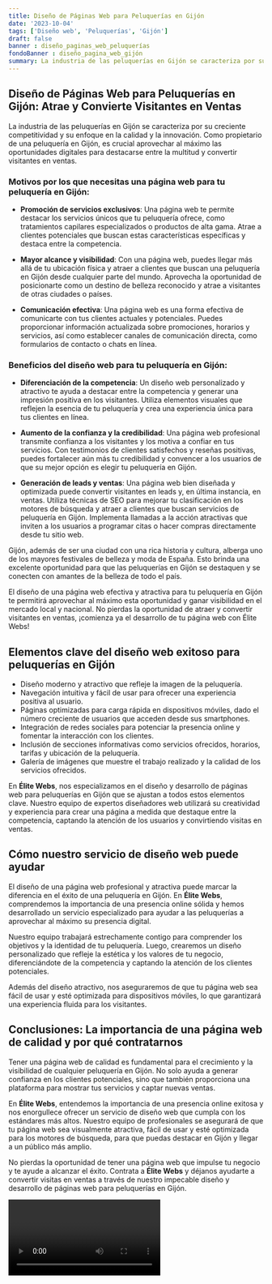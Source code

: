 ```yaml
---
title: Diseño de Páginas Web para Peluquerías en Gijón
date: '2023-10-04'
tags: ['Diseño web', 'Peluquerías', 'Gijón']
draft: false
banner : diseño_paginas_web_peluquerías
fondoBanner : diseño_pagina_web_gijón
summary: La industria de las peluquerías en Gijón se caracteriza por su creciente competitividad y su enfoque en la calidad y la innovación. Como propietario de una peluquería en Gijón, es crucial aprovechar al máximo las oportunidades digitales para destacarse entre la multitud y convertir visitantes en ventas.
---
```


## Diseño de Páginas Web para Peluquerías en Gijón: Atrae y Convierte Visitantes en Ventas

La industria de las peluquerías en Gijón se caracteriza por su creciente competitividad y su enfoque en la calidad y la innovación. Como propietario de una peluquería en Gijón, es crucial aprovechar al máximo las oportunidades digitales para destacarse entre la multitud y convertir visitantes en ventas.

### Motivos por los que necesitas una página web para tu peluquería en Gijón:

- **Promoción de servicios exclusivos**: Una página web te permite destacar los servicios únicos que tu peluquería ofrece, como tratamientos capilares especializados o productos de alta gama. Atrae a clientes potenciales que buscan estas características específicas y destaca entre la competencia.

- **Mayor alcance y visibilidad**: Con una página web, puedes llegar más allá de tu ubicación física y atraer a clientes que buscan una peluquería en Gijón desde cualquier parte del mundo. Aprovecha la oportunidad de posicionarte como un destino de belleza reconocido y atrae a visitantes de otras ciudades o países.

- **Comunicación efectiva**: Una página web es una forma efectiva de comunicarte con tus clientes actuales y potenciales. Puedes proporcionar información actualizada sobre promociones, horarios y servicios, así como establecer canales de comunicación directa, como formularios de contacto o chats en línea.

### Beneficios del diseño web para tu peluquería en Gijón:

- **Diferenciación de la competencia**: Un diseño web personalizado y atractivo te ayuda a destacar entre la competencia y generar una impresión positiva en los visitantes. Utiliza elementos visuales que reflejen la esencia de tu peluquería y crea una experiencia única para tus clientes en línea.

- **Aumento de la confianza y la credibilidad**: Una página web profesional transmite confianza a los visitantes y los motiva a confiar en tus servicios. Con testimonios de clientes satisfechos y reseñas positivas, puedes fortalecer aún más tu credibilidad y convencer a los usuarios de que su mejor opción es elegir tu peluquería en Gijón.

- **Generación de leads y ventas**: Una página web bien diseñada y optimizada puede convertir visitantes en leads y, en última instancia, en ventas. Utiliza técnicas de SEO para mejorar tu clasificación en los motores de búsqueda y atraer a clientes que buscan servicios de peluquería en Gijón. Implementa llamadas a la acción atractivas que inviten a los usuarios a programar citas o hacer compras directamente desde tu sitio web.

Gijón, además de ser una ciudad con una rica historia y cultura, alberga uno de los mayores festivales de belleza y moda de España. Esto brinda una excelente oportunidad para que las peluquerías en Gijón se destaquen y se conecten con amantes de la belleza de todo el país.

El diseño de una página web efectiva y atractiva para tu peluquería en Gijón te permitirá aprovechar al máximo esta oportunidad y ganar visibilidad en el mercado local y nacional. No pierdas la oportunidad de atraer y convertir visitantes en ventas, ¡comienza ya el desarrollo de tu página web con Élite Webs!

<GifSeo />

<Cta />

## Elementos clave del diseño web exitoso para peluquerías en Gijón

- Diseño moderno y atractivo que refleje la imagen de la peluquería.
- Navegación intuitiva y fácil de usar para ofrecer una experiencia positiva al usuario.
- Páginas optimizadas para carga rápida en dispositivos móviles, dado el número creciente de usuarios que acceden desde sus smartphones.
- Integración de redes sociales para potenciar la presencia online y fomentar la interacción con los clientes.
- Inclusión de secciones informativas como servicios ofrecidos, horarios, tarifas y ubicación de la peluquería.
- Galería de imágenes que muestre el trabajo realizado y la calidad de los servicios ofrecidos.

En **Élite Webs**, nos especializamos en el diseño y desarrollo de páginas web para peluquerías en Gijón que se ajustan a todos estos elementos clave. Nuestro equipo de expertos diseñadores web utilizará su creatividad y experiencia para crear una página a medida que destaque entre la competencia, captando la atención de los usuarios y convirtiendo visitas en ventas.

## Cómo nuestro servicio de diseño web puede ayudar

El diseño de una página web profesional y atractiva puede marcar la diferencia en el éxito de una peluquería en Gijón. En **Élite Webs**, comprendemos la importancia de una presencia online sólida y hemos desarrollado un servicio especializado para ayudar a las peluquerías a aprovechar al máximo su presencia digital.

Nuestro equipo trabajará estrechamente contigo para comprender los objetivos y la identidad de tu peluquería. Luego, crearemos un diseño personalizado que refleje la estética y los valores de tu negocio, diferenciándote de la competencia y captando la atención de los clientes potenciales.

Además del diseño atractivo, nos aseguraremos de que tu página web sea fácil de usar y esté optimizada para dispositivos móviles, lo que garantizará una experiencia fluida para los visitantes.

## Conclusiones: La importancia de una página web de calidad y por qué contratarnos

Tener una página web de calidad es fundamental para el crecimiento y la visibilidad de cualquier peluquería en Gijón. No solo ayuda a generar confianza en los clientes potenciales, sino que también proporciona una plataforma para mostrar tus servicios y captar nuevas ventas.

En **Élite Webs**, entendemos la importancia de una presencia online exitosa y nos enorgullece ofrecer un servicio de diseño web que cumpla con los estándares más altos. Nuestro equipo de profesionales se asegurará de que tu página web sea visualmente atractiva, fácil de usar y esté optimizada para los motores de búsqueda, para que puedas destacar en Gijón y llegar a un público más amplio.

No pierdas la oportunidad de tener una página web que impulse tu negocio y te ayude a alcanzar el éxito. Contrata a **Élite Webs** y déjanos ayudarte a convertir visitas en ventas a través de nuestro impecable diseño y desarrollo de páginas web para peluquerías en Gijón.

<Video />

<CtaBot job='Peluquerías' city='Gijón'/>

<Gmaps query='Gijón+españa+maps' />